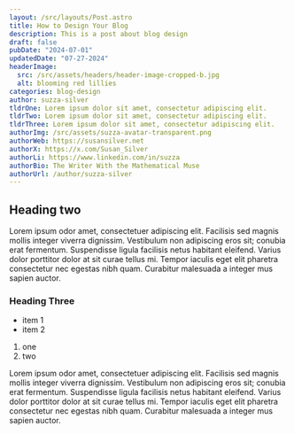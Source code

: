 ```yaml
---
layout: /src/layouts/Post.astro
title: How to Design Your Blog
description: This is a post about blog design
draft: false
pubDate: "2024-07-01"
updatedDate: "07-27-2024"
headerImage:
  src: /src/assets/headers/header-image-cropped-b.jpg
  alt: blooming red lillies
categories: blog-design
author: suzza-silver
tldrOne: Lorem ipsum dolor sit amet, consectetur adipiscing elit.
tldrTwo: Lorem ipsum dolor sit amet, consectetur adipiscing elit.
tldrThree: Lorem ipsum dolor sit amet, consectetur adipiscing elit.
authorImg: /src/assets/suzza-avatar-transparent.png
authorWeb: https://susansilver.net
authorX: https://x.com/Susan_Silver
authorLi: https://www.linkedin.com/in/suzza
authorBio: The Writer With the Mathematical Muse
authorUrl: /author/suzza-silver
---
```


## Heading two

Lorem ipsum odor amet, consectetuer adipiscing elit. Facilisis sed magnis mollis integer viverra dignissim. Vestibulum non adipiscing eros sit; conubia erat fermentum. Suspendisse ligula facilisis netus habitant eleifend. Varius dolor porttitor dolor at sit curae tellus mi. Tempor iaculis eget elit pharetra consectetur nec egestas nibh quam. Curabitur malesuada a integer mus sapien auctor.

### Heading Three

- item 1
- item 2

1. one
2. two

Lorem ipsum odor amet, consectetuer adipiscing elit. Facilisis sed magnis mollis integer viverra dignissim. Vestibulum non adipiscing eros sit; conubia erat fermentum. Suspendisse ligula facilisis netus habitant eleifend. Varius dolor porttitor dolor at sit curae tellus mi. Tempor iaculis eget elit pharetra consectetur nec egestas nibh quam. Curabitur malesuada a integer mus sapien auctor.
